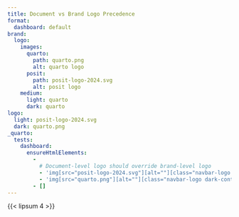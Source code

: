 ```yaml
---
title: Document vs Brand Logo Precedence
format:
  dashboard: default
brand:
  logo:
    images:
      quarto:
        path: quarto.png
        alt: quarto logo
      posit:
        path: posit-logo-2024.svg
        alt: posit logo
    medium:
      light: quarto
      dark: quarto
logo:
  light: posit-logo-2024.svg
  dark: quarto.png
_quarto:
  tests:
    dashboard:
      ensureHtmlElements:
        -
          # Document-level logo should override brand-level logo
          - 'img[src="posit-logo-2024.svg"][alt=""][class="navbar-logo light-content d-inline-block"]'
          - 'img[src="quarto.png"][alt=""][class="navbar-logo dark-content d-inline-block"]'
        - []
---
```


{{< lipsum 4 >}}